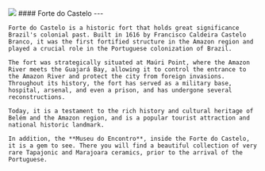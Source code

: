 
<div>
  <Image placeholder="blur" src={ForteDoPresepio} className="rounded-lg w-full aspect-4/3" />
    #### Forte do Castelo
    ---

    Forte do Castelo is a historic fort that holds great significance Brazil's colonial past. Built in 1616 by Francisco Caldeira Castelo Branco, it was the first fortified structure in the Amazon region and played a crucial role in the Portuguese colonization of Brazil.
    
    The fort was strategically situated at Maúri Point, where the Amazon River meets the Guajará Bay, allowing it to control the entrance to the Amazon River and protect the city from foreign invasions. Throughout its history, the fort has served as a military base, hospital, arsenal, and even a prison, and has undergone several reconstructions.
    
    Today, it is a testament to the rich history and cultural heritage of Belém and the Amazon region, and is a popular tourist attraction and national historic landmark.

    In addition, the **Museu do Encontro**, inside the Forte do Castelo, it is a gem to see. There you will find a beautiful collection of very rare Tapajonic and Marajoara ceramics, prior to the arrival of the Portuguese. 
</div>
